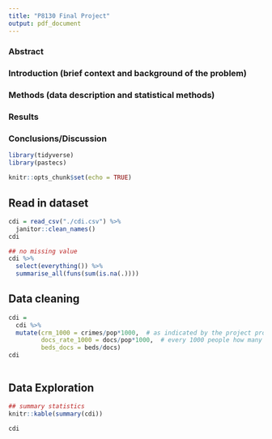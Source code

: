 ```yaml
---
title: "P8130 Final Project"
output: pdf_document
---
```


### Abstract  
### Introduction (brief context and background of the problem) 
### Methods (data description and statistical methods)  
### Results 
### Conclusions/Discussion  

```r
library(tidyverse)
library(pastecs)
```
```r
knitr::opts_chunk$set(echo = TRUE)
```

## Read in dataset
```r
cdi = read_csv("./cdi.csv") %>% 
  janitor::clean_names()
cdi
```

```r
## no missing value
cdi %>% 
  select(everything()) %>%  
  summarise_all(funs(sum(is.na(.))))
```
## Data cleaning
```r
cdi = 
  cdi %>% 
  mutate(crm_1000 = crimes/pop*1000,  # as indicated by the project prompt
         docs_rate_1000 = docs/pop*1000,  # every 1000 people how many doctors
         beds_docs = beds/docs)
cdi
```

```r

```


## Data Exploration
```r
## summary statistics
knitr::kable(summary(cdi))
```

```r
cdi
```




